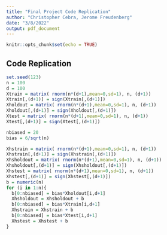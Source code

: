 ```yaml
---
title: "Final Project Code Replication"
author: "Christopher Cebra, Jerome Freudenberg"
date: "3/8/2022"
output: pdf_document
---
```


```r
knitr::opts_chunk$set(echo = TRUE)
```

## Code Replication
```r
set.seed(123)
n = 100
d = 100
Xtrain = matrix( rnorm(n*(d+1),mean=0,sd=1), n, (d+1))
Xtrain[,(d+1)] = sign(Xtrain[,(d+1)])
Xholdout = matrix( rnorm(n*(d+1),mean=0,sd=1), n, (d+1))
Xholdout[,(d+1)] = sign(Xholdout[,(d+1)])
Xtest = matrix( rnorm(n*(d+1),mean=0,sd=1), n, (d+1))
Xtest[,(d+1)] = sign(Xtest[,(d+1)])
```

```r
nbiased = 20
bias = 6/sqrt(n)

Xhstrain = matrix( rnorm(n*(d+1),mean=0,sd=1), n, (d+1))
Xhstrain[,(d+1)] = sign(Xhstrain[,(d+1)])
Xhsholdout = matrix( rnorm(n*(d+1),mean=0,sd=1), n, (d+1))
Xhsholdout[,(d+1)] = sign(Xhsholdout[,(d+1)])
Xhstest = matrix( rnorm(n*(d+1),mean=0,sd=1), n, (d+1))
Xhstest[,(d+1)] = sign(Xhstest[,(d+1)])
b = numeric(n)
for (i in 1:n){
  b[0:nbiased] = bias*Xholdout[i,d+1]
  Xhsholdout = Xhsholdout + b
  b[0:nbiased] = bias*Xtrain[i,d+1]
  Xhstrain = Xhstrain + b
  b[0:nbiased] = bias*Xtest[i,d+1]
  Xhstest = Xhstest + b
}
```
